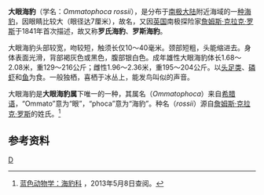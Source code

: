 {{Speciesbox
| taxon = Ommatophoca rossii
| image =Ross-seal.jpg
| image_caption = 大眼海豹
| status = LC
| status_system = iucn3.1
| status_ref = <ref name=iucn>{{IUCN2008|assessors=Southwell, C. (IUCN SSC Pinniped Specialist Group)|year=2008|id=15269|title=Ommatophoca rossii|downloaded=2013年5月8日}}</ref>
| binomial_authority = [[约翰·爱德华·格雷|Gray]]，1844
| range_map = Ross Seal area.png
| range_map_caption = 大眼海豹分布区域
}}
'''大眼海豹'''（学名：''Ommatophoca rossii''），是分布于[[南极大陆|南极大陆]]附近海域的一[[物种|种]][[海豹|海豹]]，因眼睛比较大（眼径达7厘米），故名，又因[[英国|英国]]南极探险家[[詹姆斯·克拉克·罗斯|詹姆斯·克拉克·罗斯]]于1841年首次描述，故又称'''罗氏海豹'''、'''罗斯海豹'''。

大眼海豹头部较宽，吻较短，触须长仅10～40毫米。颈部短粗，头能缩进去。身体表面光滑，背部褐灰色或黑色，腹部银白色。成年雄性大眼海豹体长1.68～2.08米，重129～216公斤；雌性1.96～2.36米，重195～204公斤。以[[头足类|头足类]]、[[磷虾|磷虾]]和[[鱼|鱼]]为食。一般独栖，喜栖于冰丛上，能发鸟叫似的声音。

大眼海豹是'''大眼海豹属'''下唯一的一种，其属名（''Ommatophoca''）来自[[希腊语|希腊语]]，“Ommato”意为“眼”，“phoca”意为“海豹”。种名（''rossii''）源自[[詹姆斯·克拉克·罗斯|詹姆斯·克拉克·罗斯]]的姓氏。<ref>[http://www.blueanimalbio.com/Mammalia/shirou/haishou/haibao.htm 蓝色动物学：海豹科] {{Wayback|url=http://www.blueanimalbio.com/Mammalia/shirou/haishou/haibao.htm |date=20140903054335 }}，2013年5月8日查阅。</ref>

==参考资料==
{{reflist}}
{{泛鰭足類|P.}}
{{Taxonbar}}
[[Category:僧海豹亚科|D]]